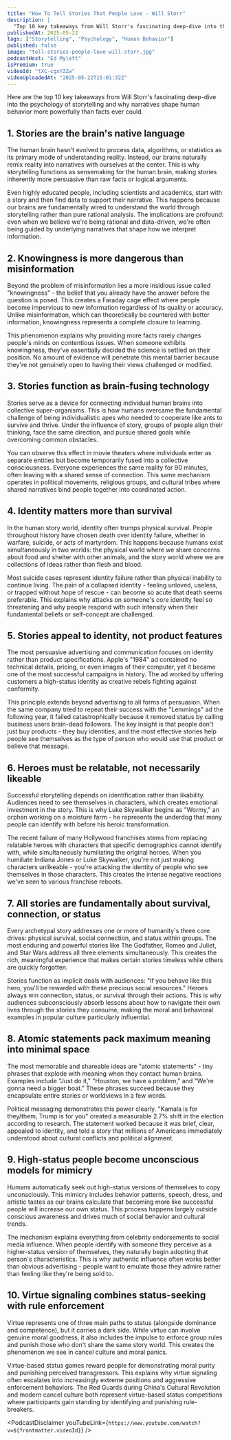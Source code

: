 ```yaml
---
title: "How To Tell Stories That People Love - Will Storr"
description: |
  "Top 10 key takeaways from Will Storr's fascinating deep-dive into the psychology of storytelling and why narratives shape human behavior more powerfully than facts ever could."
publishedAt: 2025-05-22
tags: ["Storytelling", "Psychology", "Human Behavior"]
published: false
image: "tell-stories-people-love-will-storr.jpg"
podcastHost: "Ed Mylett"
isPremium: true
videoId: "tXC-cgxYZZw"
videoUploadedAt: "2025-05-22T15:01:32Z" 
---
```



<PodcastSummaryPageLayout frontmatter={frontmatter}>

Here are the top 10 key takeaways from Will Storr's fascinating deep-dive into the psychology of storytelling and why narratives shape human behavior more powerfully than facts ever could.

## 1. Stories are the brain's native language
The human brain hasn't evolved to process data, algorithms, or statistics as its primary mode of understanding reality. Instead, our brains naturally remix reality into narratives with ourselves at the center. This is why storytelling functions as sensemaking for the human brain, making stories inherently more persuasive than raw facts or logical arguments.

Even highly educated people, including scientists and academics, start with a story and then find data to support their narrative. This happens because our brains are fundamentally wired to understand the world through storytelling rather than pure rational analysis. The implications are profound: even when we believe we're being rational and data-driven, we're often being guided by underlying narratives that shape how we interpret information.

## 2. Knowingness is more dangerous than misinformation
Beyond the problem of misinformation lies a more insidious issue called "knowingness" - the belief that you already have the answer before the question is posed. This creates a Faraday cage effect where people become impervious to new information regardless of its quality or accuracy. Unlike misinformation, which can theoretically be countered with better information, knowingness represents a complete closure to learning.

This phenomenon explains why providing more facts rarely changes people's minds on contentious issues. When someone exhibits knowingness, they've essentially decided the science is settled on their position. No amount of evidence will penetrate this mental barrier because they're not genuinely open to having their views challenged or modified.

## 3. Stories function as brain-fusing technology
Stories serve as a device for connecting individual human brains into collective super-organisms. This is how humans overcame the fundamental challenge of being individualistic apes who needed to cooperate like ants to survive and thrive. Under the influence of story, groups of people align their thinking, face the same direction, and pursue shared goals while overcoming common obstacles.

You can observe this effect in movie theaters where individuals enter as separate entities but become temporarily fused into a collective consciousness. Everyone experiences the same reality for 90 minutes, often leaving with a shared sense of connection. This same mechanism operates in political movements, religious groups, and cultural tribes where shared narratives bind people together into coordinated action.

## 4. Identity matters more than survival
In the human story world, identity often trumps physical survival. People throughout history have chosen death over identity failure, whether in warfare, suicide, or acts of martyrdom. This happens because humans exist simultaneously in two worlds: the physical world where we share concerns about food and shelter with other animals, and the story world where we are collections of ideas rather than flesh and blood.

Most suicide cases represent identity failure rather than physical inability to continue living. The pain of a collapsed identity - feeling unloved, useless, or trapped without hope of rescue - can become so acute that death seems preferable. This explains why attacks on someone's core identity feel so threatening and why people respond with such intensity when their fundamental beliefs or self-concept are challenged.

## 5. Stories appeal to identity, not product features
The most persuasive advertising and communication focuses on identity rather than product specifications. Apple's "1984" ad contained no technical details, pricing, or even images of their computer, yet it became one of the most successful campaigns in history. The ad worked by offering customers a high-status identity as creative rebels fighting against conformity.

This principle extends beyond advertising to all forms of persuasion. When the same company tried to repeat their success with the "Lemmings" ad the following year, it failed catastrophically because it removed status by calling business users brain-dead followers. The key insight is that people don't just buy products - they buy identities, and the most effective stories help people see themselves as the type of person who would use that product or believe that message.

## 6. Heroes must be relatable, not necessarily likeable
Successful storytelling depends on identification rather than likability. Audiences need to see themselves in characters, which creates emotional investment in the story. This is why Luke Skywalker begins as "Wormy," an orphan working on a moisture farm - he represents the underdog that many people can identify with before his heroic transformation.

The recent failure of many Hollywood franchises stems from replacing relatable heroes with characters that specific demographics cannot identify with, while simultaneously humiliating the original heroes. When you humiliate Indiana Jones or Luke Skywalker, you're not just making characters unlikeable - you're attacking the identity of people who see themselves in those characters. This creates the intense negative reactions we've seen to various franchise reboots.

## 7. All stories are fundamentally about survival, connection, or status
Every archetypal story addresses one or more of humanity's three core drives: physical survival, social connection, and status within groups. The most enduring and powerful stories like The Godfather, Romeo and Juliet, and Star Wars address all three elements simultaneously. This creates the rich, meaningful experience that makes certain stories timeless while others are quickly forgotten.

Stories function as implicit deals with audiences: "If you behave like this hero, you'll be rewarded with these precious social resources." Heroes always win connection, status, or survival through their actions. This is why audiences subconsciously absorb lessons about how to navigate their own lives through the stories they consume, making the moral and behavioral examples in popular culture particularly influential.

## 8. Atomic statements pack maximum meaning into minimal space
The most memorable and shareable ideas are "atomic statements" - tiny phrases that explode with meaning when they contact human brains. Examples include "Just do it," "Houston, we have a problem," and "We're gonna need a bigger boat." These phrases succeed because they encapsulate entire stories or worldviews in a few words.

Political messaging demonstrates this power clearly. "Kamala is for they/them, Trump is for you" created a measurable 2.7% shift in the election according to research. The statement worked because it was brief, clear, appealed to identity, and told a story that millions of Americans immediately understood about cultural conflicts and political alignment.

## 9. High-status people become unconscious models for mimicry
Humans automatically seek out high-status versions of themselves to copy unconsciously. This mimicry includes behavior patterns, speech, dress, and artistic tastes as our brains calculate that becoming more like successful people will increase our own status. This process happens largely outside conscious awareness and drives much of social behavior and cultural trends.

The mechanism explains everything from celebrity endorsements to social media influence. When people identify with someone they perceive as a higher-status version of themselves, they naturally begin adopting that person's characteristics. This is why authentic influence often works better than obvious advertising - people want to emulate those they admire rather than feeling like they're being sold to.

## 10. Virtue signaling combines status-seeking with rule enforcement
Virtue represents one of three main paths to status (alongside dominance and competence), but it carries a dark side. While virtue can involve genuine moral goodness, it also includes the impulse to enforce group rules and punish those who don't share the same story world. This creates the phenomenon we see in cancel culture and moral panics.

Virtue-based status games reward people for demonstrating moral purity and punishing perceived transgressors. This explains why virtue signaling often escalates into increasingly extreme positions and aggressive enforcement behaviors. The Red Guards during China's Cultural Revolution and modern cancel culture both represent virtue-based status competitions where participants gain standing by identifying and punishing rule-breakers.

<PodcastDisclaimer youTubeLink={`https://www.youtube.com/watch?v=${frontmatter.videoId}`} />

</PodcastSummaryPageLayout>
